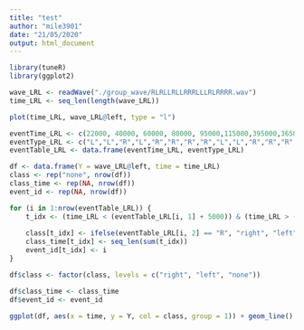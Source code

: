 ```yaml
---
title: "test"
author: "mile3901"
date: "21/05/2020"
output: html_document
---
```



```r
library(tuneR)
library(ggplot2)
```


```r
wave_LRL <- readWave("./group_wave/RLRLLRLLRRRLLLRLRRRR.wav")
time_LRL <- seq_len(length(wave_LRL))


```

```r
plot(time_LRL, wave_LRL@left, type = "l")
```

```r
eventTime_LRL <- c(22000, 40000, 60000, 80000, 95000,115000,395000,365000,375000,385000,405000,415000,425000,435000,495000,500000,495000,495000,495000,495000)
eventType_LRL <- c("L","L","R","L","R","R","R","R","L","L","R","R","R","R","R","L","L","L","L","R")
eventTable_LRL <- data.frame(eventTime_LRL, eventType_LRL)

df <- data.frame(Y = wave_LRL@left, time = time_LRL) 
class <- rep("none", nrow(df))
class_time <- rep(NA, nrow(df))
event_id <- rep(NA, nrow(df))

for (i in 1:nrow(eventTable_LRL)) {
    t_idx <- (time_LRL < (eventTable_LRL[i, 1] + 5000)) & (time_LRL > (eventTable_LRL[i,1]-5000))
    
    class[t_idx] <- ifelse(eventTable_LRL[i, 2] == "R", "right", "left") 
    class_time[t_idx] <- seq_len(sum(t_idx))
    event_id[t_idx] <- i
}

df$class <- factor(class, levels = c("right", "left", "none")) 

df$class_time <- class_time
df$event_id <- event_id

ggplot(df, aes(x = time, y = Y, col = class, group = 1)) + geom_line() + scale_color_manual(values = c("#E41A1C", "#377EB8", "black")) + theme_bw()
```


